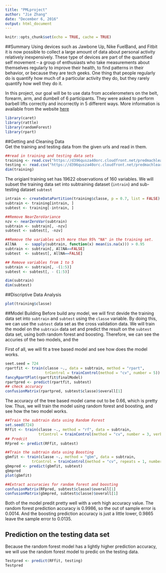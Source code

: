 ```yaml
---
title: "PMLproject"
author: "Jie Zhang"
date: "December 6, 2016"
output: html_document
---
```


```r
knitr::opts_chunk$set(echo = TRUE, cache = TRUE)
```

##Summary
Using devices such as Jawbone Up, Nike FuelBand, and Fitbit it is now possible to collect a large amount of data about personal activity relatively inexpensively. These type of devices are part of the quantified self movement – a group of enthusiasts who take measurements about themselves regularly to improve their health, to find patterns in their behavior, or because they are tech geeks. One thing that people regularly do is quantify how much of a particular activity they do, but they rarely quantify how well they do it. 

In this project, our goal will be to use data from accelerometers on the belt, forearm, arm, and dumbell of 6 participants. They were asked to perform barbell lifts correctly and incorrectly in 5 different ways. More information is available from the website [here](http://groupware.les.inf.puc-rio.br/har)

```r
library(caret)
library(rattle)
library(randomForest)
library(rpart)
```

##Getting and Cleaning Data     
Get the training and testing data from the given urls and read in them.       
```r
##read in training and testing data sets
training <- read.csv("https://d396qusza40orc.cloudfront.net/predmachlearn/pml-training.csv", na.strings = c("NA","#DIV/0!",""))
testing <- read.csv("https://d396qusza40orc.cloudfront.net/predmachlearn/pml-testing.csv", na.strings=c("NA","#DIV/0!",""))
dim(training)
```
The origianl training set has 19622 observations of 160 variables. We will subset the training data set into subtraining dataset (`intrain`) and sub-testing dataset `subtest`
```r
intrain <- createDataPartition(training$classe, p = 0.7, list = FALSE)
subtrain <- training[intrain, ]
subtest <- training[-intrain, ]

##Remove NearZeroVariance
nzv <- nearZeroVar(subtrain)
subtrain <- subtrain[, -nzv]
subtest <- subtest[, -nzv]

##Remove the variables with more than 95% "NA" in the training set. 
AllNA    <- sapply(subtrain, function(x) mean(is.na(x))) > 0.95
subtrain <- subtrain[, AllNA==FALSE]
subtest  <- subtest[, AllNA==FALSE]

## Remove variables from 1 to 5
subtrain <- subtrain[, -(1:5)]
subtest <- subtest[, - (1:5)]

dim(subtrain)
dim(subtest)
```
##Discriptive Data Analysis
```r
plot(training$classe)
``` 
##Model Building
Before build any model, we will first devide the training data set into `subtrain` and `subtest` using the `classe` variable. By doing this, we can use the `subtest` data set as the cross validation data. We will train the model on the `subtrain` data set and predict the result on the `subtest` data set, using both random forest and boosting. Therefore, we can see the accuries of the two models, and the 

First of all, we will fit a tree based model and see how does the model works.
```r
seet.seed = 724
rpartfit <- train(classe ~., data = subtrain, method = "rpart",
                  trControl = trainControl(method = "cv", number = 5))
fancyRpartPlot(rpartfit$finalModel)
rpartpred <- predict(rpartfit, subtest)
## check accuracy
confusionMatrix(rpartpred, subtest$classe)$overall[1]
```
The accuracy of the tree based model came out to be 0.66, which is pretty low. Thus, we will train the model using random forest and boosting, and see how the two model works.   

```r
##Train the subtrain data using Random Forest 
set.seed(724)
RFfit <- train(classe ~., method = "rf", data = subtrain,
               trControl = trainControl(method = "cv", number = 3, verboseIter = FALSE))
## Predcit
RFpred <- predict(RFfit, subtest)

##Train the subtrain data using Boosting
gbmfit <- train(classe ~., method = "gbm", data = subtrain,
            trControl = trainControl(method = "cv", repeats = 1, number = 5))
gbmpred <- predict(gbmfit, subtest)
gbmpred
plot(gbmfit)
```
   
```r
##Extract accuracies for random forest and boosting
confusionMatrix(RFpred, subtest$classe)$overall[1]
confusionMatrix(gbmpred, subtest$classe)$overall[1]
```
Both of the model predit pretty well with a verh high accuracy value. The random forest prediction accuracy is 0.9986, so the out of sample error is 0.0014. And the boosting prediction accuracy is just a little lower, 0.9865 leave the sample error to 0.0135.    

## Prediction on the testing data set    
Because the random forest model has a lightly higher prediction accuracy, we will use the random forest model to predic on the testing data.
```r
Testpred <- predict(RFfit, testing)
Testpred
```

